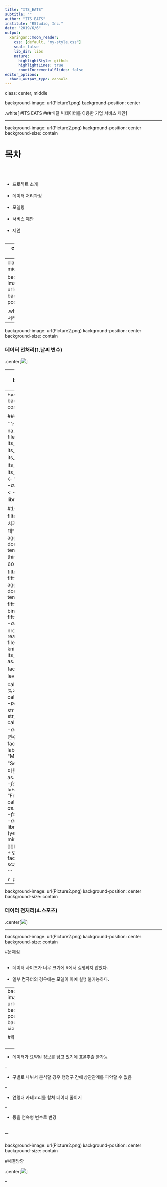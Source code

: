 ```yaml
---
title: "ITS_EATS"
subtitle: ""
author: "ITS_EATS"
institute: "RStudio, Inc."
date: "2019/6/6"
output:
  xaringan::moon_reader:
    css: [default, "my-style.css"]
    seal: false
    lib_dir: libs
    nature:
      highlightStyle: github
      highlightLines: true
      countIncrementalSlides: false
editor_options: 
  chunk_output_type: console
---
```


class: center, middle

background-image: url(Picture1.png)
background-position: center


.white[
#ITS EATS
###배달 빅데이터를 이용한 기업 서비스 제안]

---

background-image: url(Picture2.png)
background-position: center
background-size: contain

# 목차

<br><br>

- 프로젝트 소개 <br><br>
- 데이터 처리과정 <br><br>
- 모델링 <br><br>
- 서비스 제안 <br><br>
- 제언 <br><br>

---
class: center, middle

# 문제 정의
<br>

배달 주문량 데이터를 통해 배달 수요를 예측하여 새로운 배달 앱에 서비스 제안

.center[![](ex2.png)]

---
class: center, middle

background-image: url(Picture1.png)
background-position: center


.white[
#데이터 처리과정]
---
background-image: url(Picture2.png)
background-position: center
background-size: contain

### 데이터 전처리(1.날씨 변수)

.center[![](weather.png)]

---
background-image: url(Picture2.png)
background-position: center
background-size: contain

### 데이터 전처리(2.한강)

.center[![](river.png)]

---
background-image: url(Picture2.png)
background-position: center
background-size: contain

### 데이터 전처리(3.공휴일)

```r
its_eats <- read.csv("data_final.csv", na.strings = c("","-","NA"),row.names = 1,  fileEncoding = "euc-kr")
nrow(its_eats)
its_eats$month <- as.factor(its_eats$month)
its_eats$date <- as.factor(its_eats$date)
its_eats$rain <- as.factor(its_eats$rain)
its_eats$gangsu [is.na(its_eats$gangsu)] <- "NA"
its_eats$temperature[is.na(its_eats$temperature)] <- "NA"
its_eats$gangsu <- as.factor(its_eats$gangsu)
its_eats$temperature <- as.factor(its_eats$temperature)
library(tidyverse)

#10대, 20대 불러오기
teentwenty <- its_eats %>% 
  filter(age=="10대"| age=="20대")
#30대, 40대 합치기  
thirtyfourty <- its_eats %>% 
  filter(age=="30대"| age=="40대")
thirtyfourty_abbrev <- aggregate(call~date+day+gender+sido+region+
                                      dong+type+month+gangsu+rain+
                                      temperature,data=thirtyfourty,
                                      FUN=sum)
thirtyfourty_abbrev$age <- "30대40대"
#50대, 60대 합치기
fiftysixty <- its_eats %>% 
  filter(age=="50대" | age =="60대이상") 
fiftysixty_abbrev <- aggregate(call~date+day+gender+sido+region+
                                    dong+type+month+gangsu+rain+
                                    temperature,data=fiftysixty,
                                    FUN=sum)
fiftysixty_abbrev$age <- "50대이상"
its_eats <- bind_rows(teentwenty,thirtyfourty_abbrev,
                      fiftysixty_abbrev)
its_eats$age <- as.factor(its_eats$age)
levels(its_eats$age)
nrow(its_eats)
its_eats <- read.csv("final_0606.csv", header = TRUE,  fileEncoding = "euc-kr")
its_eats <- its_eats[,-1]
knitr::kable(head(its_eats),format = "html")
its_eats_1 <- its_eats
its_eats_1$day.x <- as.character(its_eats_1$day.x)
its_eats_1$day.x <- factor(its_eats_1$day.x,
                         levels=c("월","화","수","목","금","토","일"))

calls <- its_eats_1 %>% 
  group_by(type,date) %>% 
  dplyr::summarise(total=sum(call))
calls$date <- paste(str_sub(calls$date,start=1,end=4),
                    "-",
                    str_sub(calls$date,start=5,end=6),
                    "-",
                    str_sub(calls$date,start=7,end=8),
                    sep="")
calls$date <- as.Date(calls$date)
calls$month <- as.numeric(as.POSIXlt(calls$date)$mon+1)
              # 월 변수 추가
calls$monthf <- factor(calls$month,levels=as.character(1:12),
                       labels = c("Jan","Feb","Mar","Apr",
                                  "May","Jun","Jul","Aug",
                                  "Sep","Oct","Nov","Dec"),
                       ordered = TRUE) # 월 이름 추가
calls$weekday <- as.POSIXlt(calls$date)$wday
calls$weekdayf <- factor(calls$weekday, levels= c(0,6,5,4,3,2,1),
                         labels=rev(c("Mon","Tue","Wed","Thu",
                                      "Fri","Sat","Sun")),
                         ordered=TRUE)
calls$yearmonth <- zoo::as.yearmon(calls$date)
calls$yearmonthf <- factor(calls$yearmonth)
calls$week <- as.numeric(format(as.Date(calls$date),
                                "%W"))
library(plyr)
calls <- ddply(calls,.(yearmonthf),transform,
               monthweek=1+week-min(week))
p1 <- ggplot(calls,aes(monthweek,weekdayf,fill=total)) +
  geom_tile(colour="white") + facet_grid(type~monthf) +
  scale_fill_gradient(low="yellow",high="red")

```

```r
p1
```
---
background-image: url(Picture2.png)
background-position: center
background-size: contain

### 데이터 전처리(4.스포츠)

.center[![](base.png)]

---

background-image: url(Picture2.png)
background-position: center
background-size: contain

#문제점
<br>
<br>

- 데이터 사이즈가 너무 크기에 R에서 실행되지 않았다. <br><br>
- 일부 컴퓨터의 경우에는 모델이 아예 실행 불가능하다. <br>

---
background-image: url(Picture2.png)
background-position: center
background-size: contain

#해결방향
<br>
<br>
--

- 데이터가 요약된 정보를 담고 있기에 표본추출 불가능


--

- 구별로 나눠서 분석할 경우 행정구 간에 상관관계를 파악할 수 없음


--

- 연령대 카테고리를 합쳐 데이터 줄이기 


--

- 동을 연속형 변수로 변경


--
---
background-image: url(Picture2.png)
background-position: center
background-size: contain

#해결방향

.center[![](age.png)]

--